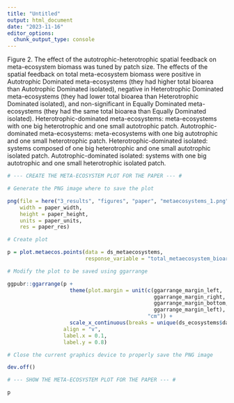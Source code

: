 ```yaml
---
title: "Untitled"
output: html_document
date: "2023-11-16"
editor_options: 
  chunk_output_type: console
---
```


Figure 2. The effect of the autotrophic-heterotrophic spatial feedback on meta-ecosystem biomass was tuned by patch size. The effects of the spatial feedback on total meta-ecosystem biomass were positive in Autotrophic Dominated meta-ecosystems (they had higher total bioarea than Autotrophic Dominated isolated), negative in Heterotrophic Dominated meta-ecosystems (they had lower total bioarea than Heterotrophic Dominated isolated), and non-significant in Equally Dominated meta-ecosystems (they had the same total bioarea than Equally Dominated isolated). Heterotrophic-dominated meta-ecosystems: meta-ecosystems with one big heterotrophic and one small autotrophic patch. Autotrophic-dominated meta-ecosystems: meta-ecosystems with one big autotrophic and one small heterotrophic patch. Heterotrophic-dominated isolated: systems composed of one big heterotrophic and one small autotrophic isolated patch. Autotrophic-dominated isolated: systems with one big autotrophic and one small heterotrophic isolated patch.

```r

# --- CREATE THE META-ECOSYSTEM PLOT FOR THE PAPER --- #

# Generate the PNG image where to save the plot

png(file = here("3_results", "figures", "paper", "metaecosystems_1.png"),
    width = paper_width,
    height = paper_height,
    units = paper_units,
    res = paper_res)

# Create plot

p = plot.metaecos.points(data = ds_metaecosystems,
                         response_variable = "total_metaecosystem_bioarea_mm2")

# Modify the plot to be saved using ggarrange

ggpubr::ggarrange(p +
                    theme(plot.margin = unit(c(ggarrange_margin_left,
                                               ggarrange_margin_right,
                                               ggarrange_margin_bottom,
                                               ggarrange_margin_left),
                                             "cm")) +
                    scale_x_continuous(breaks = unique(ds_ecosystems$day)),
                  align = "v",
                  label.x = 0.1,
                  label.y = 0.8)

# Close the current graphics device to properly save the PNG image

dev.off()
```

```r

# --- SHOW THE META-ECOSYSTEM PLOT FOR THE PAPER --- #

p
```